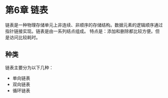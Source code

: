 # 第6章 链表

链表是一种物理存储单元上非连续、非顺序的存储结构。数据元素的逻辑顺序通过指针链接实现。链表是由一系列结点组成。
特点是：添加和删除都比较方便。但是访问比较耗时。

## 种类

链表主要分为以下几种：

- 单向链表
- 双向链表
- 循环链表
